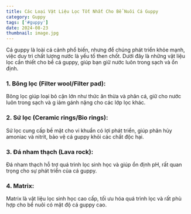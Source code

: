 ```yaml
---
title: Các Loại Vật Liệu Lọc Tốt Nhất Cho Bể Nuôi Cá Guppy
category: Guppy
tags: ['#guppy']
date: 2024-08-23
thumbnail: image.jpg
---
```


Cá guppy là loài cá cảnh phổ biến, nhưng để chúng phát triển khỏe mạnh, việc duy trì chất 
lượng nước là yếu tố then chốt. Dưới đây là những vật liệu lọc cần thiết cho bể cá guppy, 
giúp bạn giữ nước luôn trong sạch và ổn định.

### 1. Bông lọc (Filter wool/Filter pad):

Bông lọc giúp loại bỏ cặn lớn như thức ăn thừa và phân cá, giữ cho nước luôn trong sạch và g
iảm gánh nặng cho các lớp lọc khác.

### 2. Sứ lọc (Ceramic rings/Bio rings):

Sứ lọc cung cấp bề mặt cho vi khuẩn có lợi phát triển, giúp phân hủy amoniac và nitrit, bảo 
vệ cá guppy khỏi các chất độc hại.

### 3. Đá nham thạch (Lava rock):

Đá nham thạch hỗ trợ quá trình lọc sinh học và giúp ổn định pH, rất quan trọng cho sự phát 
triển của cá guppy.

### 4. Matrix:

Matrix là vật liệu lọc sinh học cao cấp, tối ưu hóa quá trình lọc và rất phù hợp cho bể nuôi 
có mật độ cá guppy cao.

